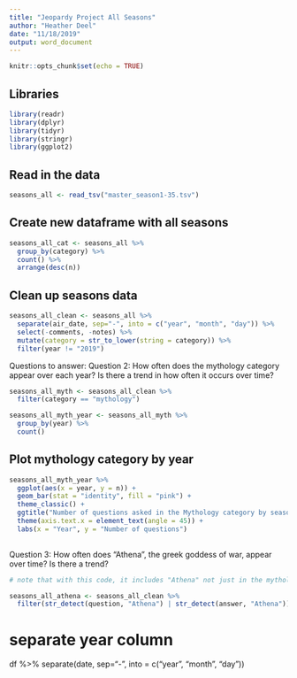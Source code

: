 ```yaml
---
title: "Jeopardy Project All Seasons"
author: "Heather Deel"
date: "11/18/2019"
output: word_document
---
```


```r
knitr::opts_chunk$set(echo = TRUE)
```

## Libraries
```r
library(readr)
library(dplyr)
library(tidyr)
library(stringr)
library(ggplot2)
```

## Read in the data
```r
seasons_all <- read_tsv("master_season1-35.tsv")
```

## Create new dataframe with all seasons
```r
seasons_all_cat <- seasons_all %>%
  group_by(category) %>% 
  count() %>% 
  arrange(desc(n))
```

## Clean up seasons data

```r
seasons_all_clean <- seasons_all %>% 
  separate(air_date, sep="-", into = c("year", "month", "day")) %>% 
  select(-comments, -notes) %>% 
  mutate(category = str_to_lower(string = category)) %>% 
  filter(year != "2019")
```


Questions to answer:
Question 2: How often does the mythology category appear over each year? Is there a trend in how often it occurs over time?

```r
seasons_all_myth <- seasons_all_clean %>% 
  filter(category == "mythology")

seasons_all_myth_year <- seasons_all_myth %>% 
  group_by(year) %>% 
  count()
```

## Plot mythology category by year
```r
seasons_all_myth_year %>% 
  ggplot(aes(x = year, y = n)) +
  geom_bar(stat = "identity", fill = "pink") +
  theme_classic() +
  ggtitle("Number of questions asked in the Mythology category by season") +
  theme(axis.text.x = element_text(angle = 45)) +
  labs(x = "Year", y = "Number of questions")
  
```


Question 3: How often does “Athena”, the greek goddess of war, appear over time? Is there a trend?
```r

# note that with this code, it includes "Athena" not just in the mythology category - increases occurrences from 21 to 103

seasons_all_athena <- seasons_all_clean %>% 
  filter(str_detect(question, "Athena") | str_detect(answer, "Athena"))
```



# separate year column

df %>%
  separate(date, sep="-", into = c("year", "month", "day"))





